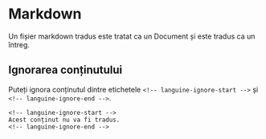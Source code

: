 # Markdown

Un fișier markdown tradus este tratat ca un Document și este tradus ca un întreg.

## Ignorarea conținutului

Puteți ignora conținutul dintre etichetele `<!-- languine-ignore-start -->` și `<!-- languine-ignore-end -->`.

```mdx
<!-- languine-ignore-start -->
Acest conținut nu va fi tradus.
<!-- languine-ignore-end -->
``` 